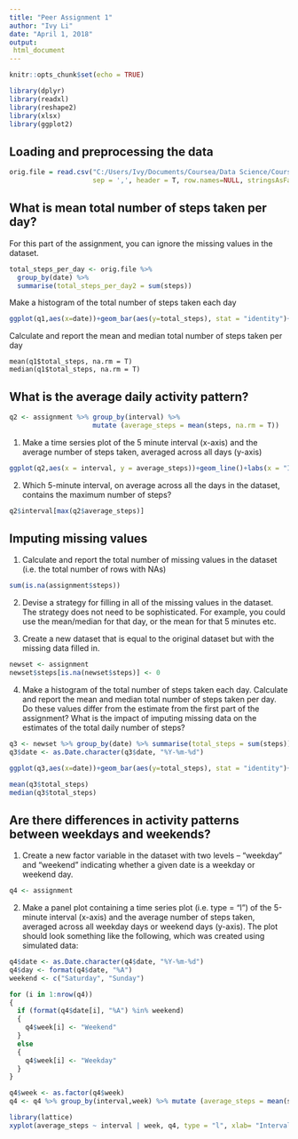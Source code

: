 ---
title: "Peer Assignment 1"
author: "Ivy Li"
date: "April 1, 2018"
output:
 html_document
---

```{r setup, include=FALSE}
knitr::opts_chunk$set(echo = TRUE)
```

```{r result = F}

library(dplyr)
library(readxl)
library(reshape2)
library(xlsx)
library(ggplot2)
```

## Loading and preprocessing the data

```{r}
orig.file = read.csv("C:/Users/Ivy/Documents/Coursea/Data Science/Course 5 Reproducible Research/Week2/Assignment/activity.csv", 
                     sep = ',', header = T, row.names=NULL, stringsAsFactors=F)
```

## What is mean total number of steps taken per day?
For this part of the assignment, you can ignore the missing values in the dataset.

```{r}
total_steps_per_day <- orig.file %>% 
  group_by(date) %>% 
  summarise(total_steps_per_day2 = sum(steps)) 
```

Make a histogram of the total number of steps taken each day

```{r echo = T}
ggplot(q1,aes(x=date))+geom_bar(aes(y=total_steps), stat = "identity")+labs(x = "Date", y="Total Steps")
```

Calculate and report the mean and median total number of steps taken per day
```{recho = T}
mean(q1$total_steps, na.rm = T)
median(q1$total_steps, na.rm = T)
```

## What is the average daily activity pattern?
```{r echo = F}
q2 <- assignment %>% group_by(interval) %>% 
                     mutate (average_steps = mean(steps, na.rm = T))
```
1. Make a time sersies plot of the 5 minute interval (x-axis) and the average number of steps taken, averaged across all days (y-axis)

```{r echo = T}
ggplot(q2,aes(x = interval, y = average_steps))+geom_line()+labs(x = "Interval", y="Average Steps")
```
2. Which 5-minute interval, on average across all the days in the dataset, contains the maximum number of steps?

```{r echo = T}
q2$interval[max(q2$average_steps)]
```
## Imputing missing values
1. Calculate and report the total number of missing values in the dataset (i.e. the total number of rows with NAs)
```{r echo = T}
sum(is.na(assignment$steps))
```
2. Devise a strategy for filling in all of the missing values in the dataset. The strategy does not need to be sophisticated. For example, you could use the mean/median for that day, or the mean for that 5 minutes etc.

3. Create a new dataset that is equal to the original dataset but with the missing data filled in.

```{r echo = F}
newset <- assignment
newset$steps[is.na(newset$steps)] <- 0
```
4. Make a histogram of the total number of steps taken each day. Calculate and report the mean and median total number of steps taken per day. Do these values differ from the estimate from the first part of the assignment? What is the impact of imputing missing data on the estimates of the total daily number of steps?

```{r echo = T}
q3 <- newset %>% group_by(date) %>% summarise(total_steps = sum(steps))
q3$date <- as.Date.character(q3$date, "%Y-%m-%d")

ggplot(q3,aes(x=date))+geom_bar(aes(y=total_steps), stat = "identity")+labs(x = "Date", y="Total Steps")

mean(q3$total_steps)
median(q3$total_steps)
```

## Are there differences in activity patterns between weekdays and weekends?
1. Create a new factor variable in the dataset with two levels -- "weekday" and "weekend" indicating whether a given date is a weekday or weekend day.

```{r echo = F}
q4 <- assignment
```
2. Make a panel plot containing a time series plot (i.e. type = "l") of the 5-minute interval (x-axis) and the average number of steps taken, averaged across all weekday days or weekend days (y-axis). The plot should look something like the following, which was created using simulated data:

```{r echo = T}
q4$date <- as.Date.character(q4$date, "%Y-%m-%d")
q4$day <- format(q4$date, "%A")
weekend <- c("Saturday", "Sunday")

for (i in 1:nrow(q4))
{
  if (format(q4$date[i], "%A") %in% weekend)
  {
    q4$week[i] <- "Weekend"
  }
  else
  {
    q4$week[i] <- "Weekday"
  }
}

q4$week <- as.factor(q4$week)
q4 <- q4 %>% group_by(interval,week) %>% mutate (average_steps = mean(steps , na.rm = T))

library(lattice)
xyplot(average_steps ~ interval | week, q4, type = "l", xlab= "Interval", ylab="Average Steps", layout = c(1,2))
```
